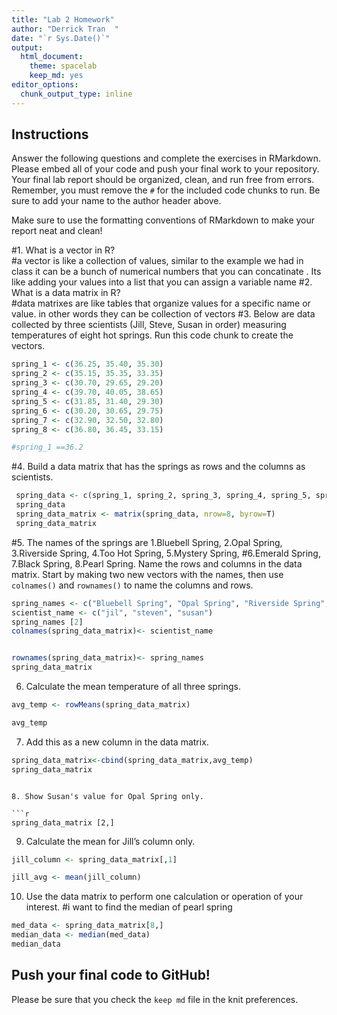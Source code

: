 ```yaml
---
title: "Lab 2 Homework"
author: "Derrick Tran  "
date: "`r Sys.Date()`"
output:
  html_document: 
    theme: spacelab
    keep_md: yes
editor_options: 
  chunk_output_type: inline
---
```


## Instructions
Answer the following questions and complete the exercises in RMarkdown. Please embed all of your code and push your final work to your repository. Your final lab report should be organized, clean, and run free from errors. Remember, you must remove the `#` for the included code chunks to run. Be sure to add your name to the author header above.  

Make sure to use the formatting conventions of RMarkdown to make your report neat and clean!  

#1. What is a vector in R?  
#a vector is like a collection of values, similar to the example we had in class it can be a bunch of numerical numbers that you can concatinate . Its like adding your values into a list that you can assign a variable name
#2. What is a data matrix in R?  
#data matrixes are like tables that organize values for a specific name or value. in other words they can be collection of vectors
#3. Below are data collected by three scientists (Jill, Steve, Susan in order) measuring temperatures of eight hot springs. Run this code chunk to create the vectors.  
```r
spring_1 <- c(36.25, 35.40, 35.30)
spring_2 <- c(35.15, 35.35, 33.35)
spring_3 <- c(30.70, 29.65, 29.20)
spring_4 <- c(39.70, 40.05, 38.65)
spring_5 <- c(31.85, 31.40, 29.30)
spring_6 <- c(30.20, 30.65, 29.75)
spring_7 <- c(32.90, 32.50, 32.80)
spring_8 <- c(36.80, 36.45, 33.15)
```
```r
#spring_1 ==36.2
```

#4. Build a data matrix that has the springs as rows and the columns as scientists.  
```r
 spring_data <- c(spring_1, spring_2, spring_3, spring_4, spring_5, spring_6, spring_7, spring_8)
 spring_data
 spring_data_matrix <- matrix(spring_data, nrow=8, byrow=T)
 spring_data_matrix
```



#5. The names of the springs are 1.Bluebell Spring, 2.Opal Spring, 3.Riverside Spring, 4.Too Hot Spring, 5.Mystery Spring,
#6.Emerald Spring, 7.Black Spring, 8.Pearl Spring. Name the rows and columns in the data matrix. Start by making two new vectors with the names, then use `colnames()` and `rownames()` to name the columns and rows.
```r
spring_names <- c("Bluebell Spring", "Opal Spring", "Riverside Spring", "Too Hot Spring", "Mystery Spring", "Emerald Spring","Black Spring", "Pearl Spring" )
scientist_name <- c("jil", "steven", "susan")
spring_names [2]
colnames(spring_data_matrix)<- scientist_name


rownames(spring_data_matrix)<- spring_names
spring_data_matrix
```

6. Calculate the mean temperature of all three springs.
```r
avg_temp <- rowMeans(spring_data_matrix)

avg_temp
```
7. Add this as a new column in the data matrix.  
```r
spring_data_matrix<-cbind(spring_data_matrix,avg_temp)
spring_data_matrix
```


```

8. Show Susan's value for Opal Spring only.

```r
spring_data_matrix [2,]
```

9. Calculate the mean for Jill's column only.  
```r
jill_column <- spring_data_matrix[,1]

jill_avg <- mean(jill_column)
```

10. Use the data matrix to perform one calculation or operation of your interest.
#i want to find the median of pearl spring

```r
med_data <- spring_data_matrix[8,]
median_data <- median(med_data)
median_data
```

## Push your final code to GitHub!
Please be sure that you check the `keep md` file in the knit preferences.  